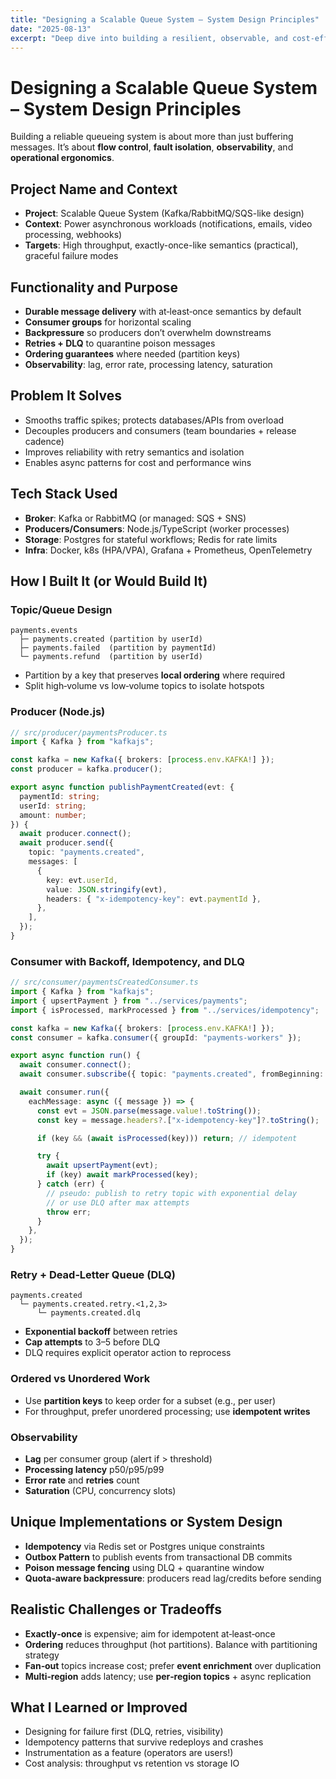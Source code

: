 ```yaml
---
title: "Designing a Scalable Queue System – System Design Principles"
date: "2025-08-13"
excerpt: "Deep dive into building a resilient, observable, and cost‑efficient queueing platform. Covers producers/consumers, backpressure, retries, DLQs, idempotency, ordering, and monitoring."
---
```


# Designing a Scalable Queue System – System Design Principles

Building a reliable queueing system is about more than just buffering messages. It’s about **flow control**, **fault isolation**, **observability**, and **operational ergonomics**.

<!-- IMAGE: High-level architecture diagram: producers -> broker -> consumers -> downstream services/DBs -->

## Project Name and Context

- **Project**: Scalable Queue System (Kafka/RabbitMQ/SQS-like design)
- **Context**: Power asynchronous workloads (notifications, emails, video processing, webhooks)
- **Targets**: High throughput, exactly-once-like semantics (practical), graceful failure modes

## Functionality and Purpose

- **Durable message delivery** with at‑least‑once semantics by default
- **Consumer groups** for horizontal scaling
- **Backpressure** so producers don’t overwhelm downstreams
- **Retries + DLQ** to quarantine poison messages
- **Ordering guarantees** where needed (partition keys)
- **Observability**: lag, error rate, processing latency, saturation

<!-- IMAGE: Queue to DLQ flow with retry counts and quarantine window visualization -->

## Problem It Solves

- Smooths traffic spikes; protects databases/APIs from overload
- Decouples producers and consumers (team boundaries + release cadence)
- Improves reliability with retry semantics and isolation
- Enables async patterns for cost and performance wins

## Tech Stack Used

- **Broker**: Kafka or RabbitMQ (or managed: SQS + SNS)
- **Producers/Consumers**: Node.js/TypeScript (worker processes)
- **Storage**: Postgres for stateful workflows; Redis for rate limits
- **Infra**: Docker, k8s (HPA/VPA), Grafana + Prometheus, OpenTelemetry

<!-- IMAGE: Topic/Exchange layout with partitions/queues and consumer groups -->

## How I Built It (or Would Build It)

### Topic/Queue Design

```text
payments.events
  ├─ payments.created (partition by userId)
  ├─ payments.failed  (partition by paymentId)
  └─ payments.refund  (partition by userId)
```

- Partition by a key that preserves **local ordering** where required
- Split high‑volume vs low‑volume topics to isolate hotspots

### Producer (Node.js)

```ts
// src/producer/paymentsProducer.ts
import { Kafka } from "kafkajs";

const kafka = new Kafka({ brokers: [process.env.KAFKA!] });
const producer = kafka.producer();

export async function publishPaymentCreated(evt: {
  paymentId: string;
  userId: string;
  amount: number;
}) {
  await producer.connect();
  await producer.send({
    topic: "payments.created",
    messages: [
      {
        key: evt.userId,
        value: JSON.stringify(evt),
        headers: { "x-idempotency-key": evt.paymentId },
      },
    ],
  });
}
```

### Consumer with Backoff, Idempotency, and DLQ

```ts
// src/consumer/paymentsCreatedConsumer.ts
import { Kafka } from "kafkajs";
import { upsertPayment } from "../services/payments";
import { isProcessed, markProcessed } from "../services/idempotency";

const kafka = new Kafka({ brokers: [process.env.KAFKA!] });
const consumer = kafka.consumer({ groupId: "payments-workers" });

export async function run() {
  await consumer.connect();
  await consumer.subscribe({ topic: "payments.created", fromBeginning: false });

  await consumer.run({
    eachMessage: async ({ message }) => {
      const evt = JSON.parse(message.value!.toString());
      const key = message.headers?.["x-idempotency-key"]?.toString();

      if (key && (await isProcessed(key))) return; // idempotent

      try {
        await upsertPayment(evt);
        if (key) await markProcessed(key);
      } catch (err) {
        // pseudo: publish to retry topic with exponential delay
        // or use DLQ after max attempts
        throw err;
      }
    },
  });
}
```

### Retry + Dead‑Letter Queue (DLQ)

```text
payments.created
  └─ payments.created.retry.<1,2,3>
      └─ payments.created.dlq
```

- **Exponential backoff** between retries
- **Cap attempts** to 3–5 before DLQ
- DLQ requires explicit operator action to reprocess

### Ordered vs Unordered Work

- Use **partition keys** to keep order for a subset (e.g., per user)
- For throughput, prefer unordered processing; use **idempotent writes**

### Observability

- **Lag** per consumer group (alert if > threshold)
- **Processing latency** p50/p95/p99
- **Error rate** and **retries** count
- **Saturation** (CPU, concurrency slots)

<!-- IMAGE: Grafana dashboard mock: consumer lag, processing latency, error rate -->

## Unique Implementations or System Design

- **Idempotency** via Redis set or Postgres unique constraints
- **Outbox Pattern** to publish events from transactional DB commits
- **Poison message fencing** using DLQ + quarantine window
- **Quota‑aware backpressure**: producers read lag/credits before sending

## Realistic Challenges or Tradeoffs

- **Exactly‑once** is expensive; aim for idempotent at‑least‑once
- **Ordering** reduces throughput (hot partitions). Balance with partitioning strategy
- **Fan‑out** topics increase cost; prefer **event enrichment** over duplication
- **Multi‑region** adds latency; use **per‑region topics** + async replication

## What I Learned or Improved

- Designing for failure first (DLQ, retries, visibility)
- Idempotency patterns that survive redeploys and crashes
- Instrumentation as a feature (operators are users!)
- Cost analysis: throughput vs retention vs storage IO

<!-- IMAGE: Operator runbook excerpt and reprocessing flowchart -->
